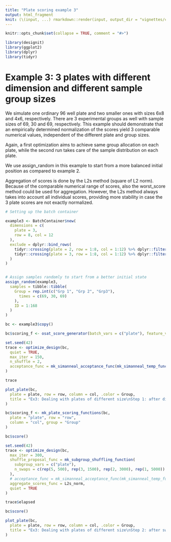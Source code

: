 ```yaml
---
title: "Plate scoring example 3"
output: html_fragment
knit: (\(input, ...) rmarkdown::render(input, output_dir = "vignettes/cached"))
---
```


```r
knitr::opts_chunk$set(collapse = TRUE, comment = "#>")
```

```r
library(designit)
library(ggplot2)
library(dplyr)
library(tidyr)
```

# Example 3: 3 plates with different dimension and different sample group sizes

We simulate one ordinary 96 well plate and two smaller ones with sizes 6x8 and
4x6, respectively. There are 3 experimental groups as well with sample sizes of
69, 30 and 69, respectively. This example should demonstrate that an empirically
determined normalization of the scores yield 3 comparable numerical values,
independent of the different plate and group sizes.

Again, a first optimization aims to achieve same group allocation on each plate,
while the second run takes care of the sample distribution on each plate.

We use assign_random in this example to start from a more balanced initial
position as compared to example 2.

Aggregation of scores is done by the L2s method (square of L2 norm). Because of
the comparable numerical range of scores, also the worst_score method could be
used for aggregation. However, the L2s method always takes into account all
individual scores, providing more stability in case the 3 plate scores are not
exactly normalized.

```r
# Setting up the batch container

example3 <- BatchContainer$new(
  dimensions = c(
    plate = 3,
    row = 8, col = 12
  ),
  exclude = dplyr::bind_rows(
    tidyr::crossing(plate = 2, row = 1:8, col = 1:12) %>% dplyr::filter(row > 6 | col > 8),
    tidyr::crossing(plate = 3, row = 1:8, col = 1:12) %>% dplyr::filter(row > 4 | col > 6)
  )
)


# Assign samples randomly to start from a better initial state
assign_random(example3,
  samples = tibble::tibble(
    Group = rep.int(c("Grp 1", "Grp 2", "Grp3"),
      times = c(69, 30, 69)
    ),
    ID = 1:168
  )
)

bc <- example3$copy()

bc$scoring_f <- osat_score_generator(batch_vars = c("plate"), feature_vars = c("Group"))
```

```r
set.seed(42)
trace <- optimize_design(bc,
  quiet = TRUE,
  max_iter = 150,
  n_shuffle = 2,
  acceptance_func = mk_simanneal_acceptance_func(mk_simanneal_temp_func(T0 = 1000, alpha = 0.5)),
)
```

```r
trace
```

```r
plot_plate(bc,
  plate = plate, row = row, column = col, .color = Group,
  title = "Ex3: Dealing with plates of different size\nStep 1: after distributing groups across plates"
)
```

```r
bc$scoring_f <- mk_plate_scoring_functions(bc,
  plate = "plate", row = "row",
  column = "col", group = "Group"
)

bc$score()
```

```r
set.seed(42)
trace <- optimize_design(bc,
  max_iter = 300,
  shuffle_proposal_func = mk_subgroup_shuffling_function(
    subgroup_vars = c("plate"),
    n_swaps = c(rep(5, 500), rep(3, 1500), rep(2, 3000), rep(1, 5000))
  ),
  # acceptance_func = mk_simanneal_acceptance_func(mk_simanneal_temp_func(T0 = 10000, alpha = 1)),
  aggregate_scores_func = L2s_norm,
  quiet = TRUE
)
```

```r
trace$elapsed

bc$score()
```

```r
plot_plate(bc,
  plate = plate, row = row, column = col, .color = Group,
  title = "Ex3: Dealing with plates of different size\nStep 2: after swapping samples within plates"
)
```
